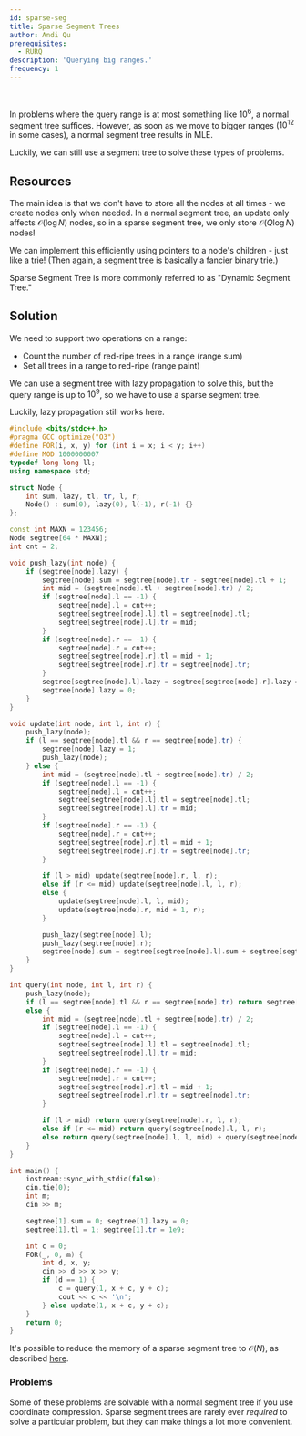 ```yaml
---
id: sparse-seg
title: Sparse Segment Trees
author: Andi Qu
prerequisites:
  - RURQ
description: 'Querying big ranges.'
frequency: 1
---
```


<FocusProblem problem="sparseSample" />

<br />

In problems where the query range is at most something like $10^6$, a normal
segment tree suffices. However, as soon as we move to bigger ranges ($10^{12}$
in some cases), a normal segment tree results in MLE.

Luckily, we can still use a segment tree to solve these types of problems.

## Resources

The main idea is that we don't have to store all the nodes at all times - we
create nodes only when needed. In a normal segment tree, an update only affects
$\mathcal{O}(\log N)$ nodes, so in a sparse segment tree, we only store
$\mathcal{O}(Q \log N)$ nodes!

We can implement this efficiently using pointers to a node's children - just
like a trie! (Then again, a segment tree is basically a fancier binary trie.)

<IncompleteSection />

<Resources>
	<Resource
		source="Benq"
		url="https://github.com/bqi343/USACO/blob/master/Implementations/content/data-structures/1D%20Range%20Queries%20(9.2)/SparseSeg%20(9.2).h"
		title="Implementation"
	/>
</Resources>

<Info title="Pro Tip">

Sparse Segment Tree is more commonly referred to as "Dynamic Segment Tree."

</Info>

## Solution

We need to support two operations on a range:

- Count the number of red-ripe trees in a range (range sum)
- Set all trees in a range to red-ripe (range paint)

We can use a segment tree with lazy propagation to solve this, but the query
range is up to $10^9$, so we have to use a sparse segment tree.

Luckily, lazy propagation still works here.

<LanguageSection>

<CPPSection>

```cpp
#include <bits/stdc++.h>
#pragma GCC optimize("O3")
#define FOR(i, x, y) for (int i = x; i < y; i++)
#define MOD 1000000007
typedef long long ll;
using namespace std;

struct Node {
	int sum, lazy, tl, tr, l, r;
	Node() : sum(0), lazy(0), l(-1), r(-1) {}
};

const int MAXN = 123456;
Node segtree[64 * MAXN];
int cnt = 2;

void push_lazy(int node) {
	if (segtree[node].lazy) {
		segtree[node].sum = segtree[node].tr - segtree[node].tl + 1;
		int mid = (segtree[node].tl + segtree[node].tr) / 2;
		if (segtree[node].l == -1) {
			segtree[node].l = cnt++;
			segtree[segtree[node].l].tl = segtree[node].tl;
			segtree[segtree[node].l].tr = mid;
		}
		if (segtree[node].r == -1) {
			segtree[node].r = cnt++;
			segtree[segtree[node].r].tl = mid + 1;
			segtree[segtree[node].r].tr = segtree[node].tr;
		}
		segtree[segtree[node].l].lazy = segtree[segtree[node].r].lazy = 1;
		segtree[node].lazy = 0;
	}
}

void update(int node, int l, int r) {
	push_lazy(node);
	if (l == segtree[node].tl && r == segtree[node].tr) {
		segtree[node].lazy = 1;
		push_lazy(node);
	} else {
		int mid = (segtree[node].tl + segtree[node].tr) / 2;
		if (segtree[node].l == -1) {
			segtree[node].l = cnt++;
			segtree[segtree[node].l].tl = segtree[node].tl;
			segtree[segtree[node].l].tr = mid;
		}
		if (segtree[node].r == -1) {
			segtree[node].r = cnt++;
			segtree[segtree[node].r].tl = mid + 1;
			segtree[segtree[node].r].tr = segtree[node].tr;
		}

		if (l > mid) update(segtree[node].r, l, r);
		else if (r <= mid) update(segtree[node].l, l, r);
		else {
			update(segtree[node].l, l, mid);
			update(segtree[node].r, mid + 1, r);
		}

		push_lazy(segtree[node].l);
		push_lazy(segtree[node].r);
		segtree[node].sum = segtree[segtree[node].l].sum + segtree[segtree[node].r].sum;
	}
}

int query(int node, int l, int r) {
	push_lazy(node);
	if (l == segtree[node].tl && r == segtree[node].tr) return segtree[node].sum;
	else {
		int mid = (segtree[node].tl + segtree[node].tr) / 2;
		if (segtree[node].l == -1) {
			segtree[node].l = cnt++;
			segtree[segtree[node].l].tl = segtree[node].tl;
			segtree[segtree[node].l].tr = mid;
		}
		if (segtree[node].r == -1) {
			segtree[node].r = cnt++;
			segtree[segtree[node].r].tl = mid + 1;
			segtree[segtree[node].r].tr = segtree[node].tr;
		}

		if (l > mid) return query(segtree[node].r, l, r);
		else if (r <= mid) return query(segtree[node].l, l, r);
		else return query(segtree[node].l, l, mid) + query(segtree[node].r, mid + 1, r);
	}
}

int main() {
	iostream::sync_with_stdio(false);
	cin.tie(0);
	int m;
	cin >> m;

	segtree[1].sum = 0; segtree[1].lazy = 0;
	segtree[1].tl = 1; segtree[1].tr = 1e9;

	int c = 0;
	FOR(_, 0, m) {
		int d, x, y;
		cin >> d >> x >> y;
		if (d == 1) {
			c = query(1, x + c, y + c);
			cout << c << '\n';
		} else update(1, x + c, y + c);
	}
	return 0;
}
```

</CPPSection>

</LanguageSection>

<Optional>

It's possible to reduce the memory of a sparse segment tree to $\mathcal{O}(N)$,
as described [here](https://codeforces.com/blog/entry/83969).

</Optional>

### Problems

Some of these problems are solvable with a normal segment tree if you use
coordinate compression. Sparse segment trees are rarely ever _required_ to solve
a particular problem, but they can make things a lot more convenient.

<Problems problems="sparseGeneral" />
